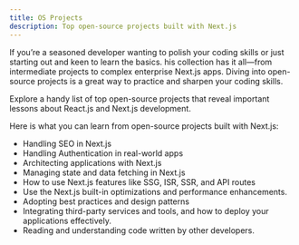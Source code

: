 ```yaml
---
title: OS Projects
description: Top open-source projects built with Next.js
---
```



<ExpandableCard className="md:px-6 border-dashed">
  <CardHeading h2="Top Open-source Projects built with Next.js"/>
  <div className="text-zinc-600 dark:text-zinc-400 prose-p:mt-2">
  If you’re a seasoned developer wanting to polish your coding skills or just starting out and keen to learn the basics. his collection has it all—from intermediate projects to complex enterprise Next.js apps. Diving into open-source projects is a great way to practice and sharpen your coding skills.

  Explore a handy list of top open-source projects that reveal important lessons about React.js and Next.js development.

  Here is what you can learn from open-source projects built with Next.js:

  - Handling SEO in Next.js 
  - Handling Authentication in real-world apps
  - Architecting applications with Next.js
  - Managing state and data fetching in Next.js
  - How to use Next.js features like SSG, ISR, SSR, and API routes
  - Use the Next.js built-in optimizations and performance enhancements.
  - Adopting best practices and design patterns
  - Integrating third-party services and tools, and how to deploy your applications effectively.
  - Reading and understanding code written by other developers.

  </div>
</ExpandableCard>

<br />

<ItemsList category="real-world-apps" />
